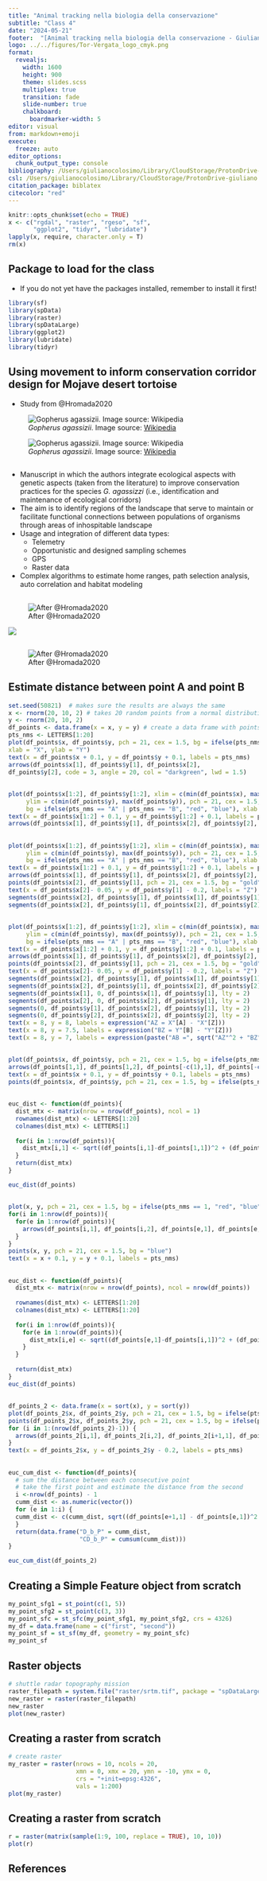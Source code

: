 ```yaml
---
title: "Animal tracking nella biologia della conservazione"
subtitle: "Class 4"
date: "2024-05-21"
footer:  "[Animal tracking nella biologia della conservazione - Giuliano Colosimo, PhD](https://giulianocolosimo.github.io/animal_tracking_23_24/)"
logo: ../../figures/Tor-Vergata_logo_cmyk.png
format: 
  revealjs:
    width: 1600
    height: 900
    theme: slides.scss
    multiplex: true
    transition: fade
    slide-number: true
    chalkboard: 
      boardmarker-width: 5
editor: visual
from: markdown+emoji
execute:
  freeze: auto
editor_options: 
  chunk_output_type: console
bibliography: /Users/giulianocolosimo/Library/CloudStorage/ProtonDrive-giuliano.colosimo@protonmail.com/manuscripts/literature/bibtex/comprehensive_database.bib
csl: /Users/giulianocolosimo/Library/CloudStorage/ProtonDrive-giuliano.colosimo@protonmail.com/manuscripts/literature/bibtex/apa_5th_edition.csl
citation_package: biblatex
citecolor: "red"
---
```


```r
knitr::opts_chunk$set(echo = TRUE)
x <- c("rgdal", "raster", "rgeso", "sf",
       "ggplot2", "tidyr", "lubridate")
lapply(x, require, character.only = T)
rm(x)

```

## Package to load for the class

-   If you do not yet have the packages installed, remember to install it first!

```r

library(sf)
library(spData)
library(raster)
library(spDataLarge)
library(ggplot2)
library(lubridate)
library(tidyr)

```

## Using movement to inform conservation corridor design for Mojave desert tortoise

-   Study from @Hromada2020

::: {layout-ncol="2"}
![*Gopherus agassizii*. Image source: [Wikipedia](https://en.wikipedia.org/wiki/Desert_tortoise)](./des_tort_1.jpg)

![*Gopherus agassizii*. Image source: [Wikipedia](https://en.wikipedia.org/wiki/Desert_tortoise)](./des_tort_2.jpg)
:::

## 

-   Manuscript in which the authors integrate ecological aspects with genetic aspects (taken from the literature) to improve conservation practices for the species *G. agassizzi* (i.e., identification and maintenance of ecological corridors)
-   The aim is to identify regions of the landscape that serve to maintain or facilitate functional connections between populations of organisms through areas of inhospitable landscape
-   Usage and integration of different data types:
    -   Telemetry
    -   Opportunistic and designed sampling schemes
    -   GPS
    -   Raster data
-   Complex algorithms to estimate home ranges, path selection analysis, auto correlation and habitat modeling

## 

::: {layout-ncol="2"}
![After @Hromada2020](./hromada_fig_1.png)

![](./hromada_fig_2.png)
:::

## 

![After @Hromada2020](./hromada_fig_5.png)

## Estimate distance between point A and point B

```r
set.seed(50821)  # makes sure the results are always the same 
x <- rnorm(20, 10, 2) # takes 20 random points from a normal distribution with mean 10 and sd 2
y <- rnorm(20, 10, 2) 
df_points <- data.frame(x = x, y = y) # create a data frame with points coordinates
pts_nms <- LETTERS[1:20]
plot(df_points$x, df_points$y, pch = 21, cex = 1.5, bg = ifelse(pts_nms == "A" | pts_nms == "B", "red", "blue"),
xlab = "X", ylab = "Y")
text(x = df_points$x + 0.1, y = df_points$y + 0.1, labels = pts_nms)
arrows(df_points$x[1], df_points$y[1], df_points$x[2],
df_points$y[2], code = 3, angle = 20, col = "darkgreen", lwd = 1.5)
```

## 

```r
plot(df_points$x[1:2], df_points$y[1:2], xlim = c(min(df_points$x), max(df_points$x)),
     ylim = c(min(df_points$y), max(df_points$y)), pch = 21, cex = 1.5,
     bg = ifelse(pts_nms == "A" | pts_nms == "B", "red", "blue"), xlab = "X", ylab = "Y")
text(x = df_points$x[1:2] + 0.1, y = df_points$y[1:2] + 0.1, labels = pts_nms[1:2])
arrows(df_points$x[1], df_points$y[1], df_points$x[2], df_points$y[2], code = 3, angle = 20, col = "darkgreen", lwd = 1.5)
```

## 

```r
plot(df_points$x[1:2], df_points$y[1:2], xlim = c(min(df_points$x), max(df_points$x)),
     ylim = c(min(df_points$y), max(df_points$y)), pch = 21, cex = 1.5,
     bg = ifelse(pts_nms == "A" | pts_nms == "B", "red", "blue"), xlab = "X", ylab = "Y")
text(x = df_points$x[1:2] + 0.1, y = df_points$y[1:2] + 0.1, labels = pts_nms[1:2])
arrows(df_points$x[1], df_points$y[1], df_points$x[2], df_points$y[2], code = 3, angle = 20, col = "darkgreen", lwd = 1.5)
points(df_points$x[2], df_points$y[1], pch = 21, cex = 1.5, bg = "gold")
text(x = df_points$x[2]- 0.05, y = df_points$y[1] - 0.2, labels = "Z")
segments(df_points$x[2], df_points$y[1], df_points$x[1], df_points$y[1])
segments(df_points$x[2], df_points$y[1], df_points$x[2], df_points$y[2])
```

## 

```r
plot(df_points$x[1:2], df_points$y[1:2], xlim = c(min(df_points$x), max(df_points$x)),
     ylim = c(min(df_points$y), max(df_points$y)), pch = 21, cex = 1.5,
     bg = ifelse(pts_nms == "A" | pts_nms == "B", "red", "blue"), xlab = "X", ylab = "Y")
text(x = df_points$x[1:2] + 0.1, y = df_points$y[1:2] + 0.1, labels = pts_nms[1:2])
arrows(df_points$x[1], df_points$y[1], df_points$x[2], df_points$y[2], code = 3, angle = 20, col = "darkgreen", lwd = 1.5)
points(df_points$x[2], df_points$y[1], pch = 21, cex = 1.5, bg = "gold")
text(x = df_points$x[2]- 0.05, y = df_points$y[1] - 0.2, labels = "Z")
segments(df_points$x[2], df_points$y[1], df_points$x[1], df_points$y[1])
segments(df_points$x[2], df_points$y[1], df_points$x[2], df_points$y[2])
segments(df_points$x[1], 0, df_points$x[1], df_points$y[1], lty = 2)
segments(df_points$x[2], 0, df_points$x[2], df_points$y[1], lty = 2)
segments(0, df_points$y[1], df_points$x[2], df_points$y[1], lty = 2)
segments(0, df_points$y[2], df_points$x[2], df_points$y[2], lty = 2)
text(x = 8, y = 8, labels = expression("AZ = X"[A] - "X"[Z]))
text(x = 8, y = 7.5, labels = expression("BZ = Y"[B] - "Y"[Z]))
text(x = 8, y = 7, labels = expression(paste("AB =", sqrt("AZ"^2 + "BZ"^2), sep = "")))
```

## 

```r
plot(df_points$x, df_points$y, pch = 21, cex = 1.5, bg = ifelse(pts_nms == "A", "red", "blue"), type = "n", xlab = "X", ylab = "Y")
arrows(df_points[1,1], df_points[1,2], df_points[-c(1),1], df_points[-c(1),2], code = 2, angle = 20, col = "darkgreen")
text(x = df_points$x + 0.1, y = df_points$y + 0.1, labels = pts_nms)
points(df_points$x, df_points$y, pch = 21, cex = 1.5, bg = ifelse(pts_nms == "A", "red", "blue"))
```

## 

```r
euc_dist <- function(df_points){
  dist_mtx <- matrix(nrow = nrow(df_points), ncol = 1)
  rownames(dist_mtx) <- LETTERS[1:20]
  colnames(dist_mtx) <- LETTERS[1]
  
  for(i in 1:nrow(df_points)){
    dist_mtx[i,1] <- sqrt((df_points[i,1]-df_points[1,1])^2 + (df_points[i,2]-df_points[1,2])^2)
  }
  return(dist_mtx)
}

euc_dist(df_points)
```

## 

```r
plot(x, y, pch = 21, cex = 1.5, bg = ifelse(pts_nms == 1, "red", "blue"), type = "n", xlab = "X", ylab = "Y")
for(i in 1:nrow(df_points)){
  for(e in 1:nrow(df_points)){
    arrows(df_points[i,1], df_points[i,2], df_points[e,1], df_points[e,2], code = 0, angle = 20, col = "darkgreen")
  }
}
points(x, y, pch = 21, cex = 1.5, bg = "blue")
text(x = x + 0.1, y = y + 0.1, labels = pts_nms)
```

## 

```r
euc_dist <- function(df_points){
  dist_mtx <- matrix(nrow = nrow(df_points), ncol = nrow(df_points))
  
  rownames(dist_mtx) <- LETTERS[1:20]
  colnames(dist_mtx) <- LETTERS[1:20]
  
  for(i in 1:nrow(df_points)){
    for(e in 1:nrow(df_points)){
      dist_mtx[i,e] <- sqrt((df_points[e,1]-df_points[i,1])^2 + (df_points[e,2]-df_points[i,2])^2)
    }
  }
  
  return(dist_mtx)
}
euc_dist(df_points)
```

## 

```r
df_points_2 <- data.frame(x = sort(x), y = sort(y))
plot(df_points_2$x, df_points_2$y, pch = 21, cex = 1.5, bg = ifelse(pts_nms == "A", "red", "blue"), type = "n", xlab = "X", ylab = "Y")
points(df_points_2$x, df_points_2$y, pch = 21, cex = 1.5, bg = ifelse(pts_nms == "A", "red", "blue"))
for (i in 1:(nrow(df_points_2)-1)) {
  arrows(df_points_2[i,1], df_points_2[i,2], df_points_2[i+1,1], df_points_2[i+1, 2], code = 2, angle = 20, col = "darkgreen")
}
text(x = df_points_2$x, y = df_points_2$y - 0.2, labels = pts_nms)
```

## 

```r
euc_cum_dist <- function(df_points){
  # sum the distance between each consecutive point
  # take the first point and estimate the distance from the second
  i <-nrow(df_points) - 1
  cumm_dist <- as.numeric(vector())
  for (e in 1:i) {
  cumm_dist <- c(cumm_dist, sqrt((df_points[e+1,1] - df_points[e,1])^2 + (df_points[e+1,2] - df_points[e,2])^2))
  }
  return(data.frame("D_b_P" = cumm_dist,
                    "CD_b_P" = cumsum(cumm_dist)))
}

euc_cum_dist(df_points_2)
```

## Creating a Simple Feature object from scratch

```r
my_point_sfg1 = st_point(c(1, 5))
my_point_sfg2 = st_point(c(3, 3))
my_point_sfc = st_sfc(my_point_sfg1, my_point_sfg2, crs = 4326)
my_df = data.frame(name = c("first", "second"))
my_point_sf = st_sf(my_df, geometry = my_point_sfc)
my_point_sf
```

## Raster objects

```r
# shuttle radar topography mission 
raster_filepath = system.file("raster/srtm.tif", package = "spDataLarge")
new_raster = raster(raster_filepath)
new_raster
plot(new_raster)
```

## Creating a raster from scratch

```r
# create raster
my_raster = raster(nrows = 10, ncols = 20,
                   xmn = 0, xmx = 20, ymn = -10, ymx = 0,
                   crs = "+init=epsg:4326",
                   vals = 1:200)
plot(my_raster)
```

## Creating a raster from scratch

```r
r = raster(matrix(sample(1:9, 100, replace = TRUE), 10, 10))
plot(r)
```

## References
